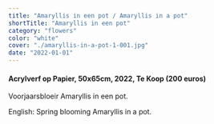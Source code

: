 ```yaml
---
title: "Amaryllis in een pot / Amaryllis in a pot"
shortTitle: "Amaryllis in een pot"
category: "flowers"
color: "white"
cover: "./amaryllis-in-a-pot-1-001.jpg"
date: "2022-01-01"
---
```

    
#### Acrylverf op Papier, 50x65cm, 2022, Te Koop (200 euros)
Voorjaarsbloeir Amaryllis in een pot. 


English: Spring blooming Amaryllis in a pot.
